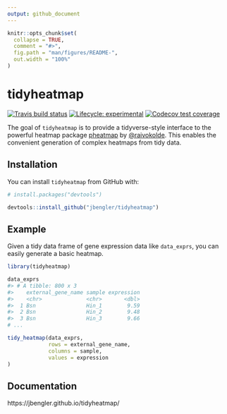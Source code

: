 ```yaml
---
output: github_document
---
```


<!-- README.md is generated from README.Rmd. Please edit that file -->

```r
knitr::opts_chunk$set(
  collapse = TRUE,
  comment = "#>",
  fig.path = "man/figures/README-",
  out.width = "100%"
)
```

# tidyheatmap

<!-- badges: start -->
[![Travis build status](https://travis-ci.org/jbengler/tidyheatmap.svg?branch=master)](https://travis-ci.org/jbengler/tidyheatmap)
[![Lifecycle: experimental](https://img.shields.io/badge/lifecycle-experimental-orange.svg)](https://www.tidyverse.org/lifecycle/#experimental)
[![Codecov test coverage](https://codecov.io/gh/jbengler/tidyheatmap/branch/master/graph/badge.svg)](https://codecov.io/gh/jbengler/tidyheatmap?branch=master)
<!-- badges: end -->

The goal of `tidyheatmap` is to provide a tidyverse-style interface to the powerful heatmap package [pheatmap](https://github.com/raivokolde/pheatmap) by [\@raivokolde](https://github.com/raivokolde). This enables the convenient generation of complex heatmaps from tidy data.

## Installation

You can install `tidyheatmap` from GitHub with:

```r
# install.packages("devtools")

devtools::install_github("jbengler/tidyheatmap")
```

## Example

Given a tidy data frame of gene expression data like `data_exprs`, you can easily generate a basic heatmap. 

```r
library(tidyheatmap)

data_exprs
#> # A tibble: 800 x 3
#>    external_gene_name sample expression
#>    <chr>              <chr>       <dbl>
#>  1 Bsn                Hin_1        9.59
#>  2 Bsn                Hin_2        9.48
#>  3 Bsn                Hin_3        9.66
# ...

tidy_heatmap(data_exprs,
             rows = external_gene_name,
             columns = sample,
             values = expression
)
```

## Documentation

https://jbengler.github.io/tidyheatmap/


